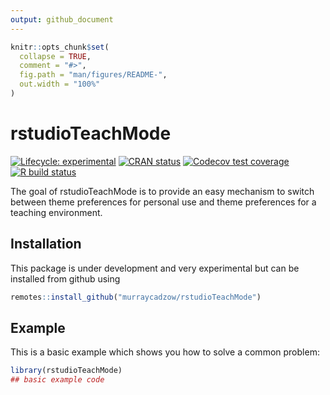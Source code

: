 ```yaml
---
output: github_document
---
```


<!-- README.md is generated from README.Rmd. Please edit that file -->

```r
knitr::opts_chunk$set(
  collapse = TRUE,
  comment = "#>",
  fig.path = "man/figures/README-",
  out.width = "100%"
)
```

# rstudioTeachMode

<!-- badges: start -->
[![Lifecycle: experimental](https://img.shields.io/badge/lifecycle-experimental-orange.svg)](https://www.tidyverse.org/lifecycle/#experimental)
[![CRAN status](https://www.r-pkg.org/badges/version/rstudioTeachMode)](https://CRAN.R-project.org/package=rstudioTeachMode)
[![Codecov test coverage](https://codecov.io/gh/murraycadzow/rstudioTeachMode/branch/master/graph/badge.svg)](https://codecov.io/gh/murraycadzow/rstudioTeachMode?branch=master)
[![R build status](https://github.com/murraycadzow/rstudioTeachMode/workflows/R-CMD-check/badge.svg)](https://github.com/murraycadzow/rstudioTeachMode/actions)
<!-- badges: end -->

The goal of rstudioTeachMode is to provide an easy mechanism to switch between theme preferences for personal use and theme preferences for a teaching environment.

## Installation

This package is under development and very experimental but can be installed from github using

``` r
remotes::install_github("murraycadzow/rstudioTeachMode")
```

## Example

This is a basic example which shows you how to solve a common problem:

```r
library(rstudioTeachMode)
## basic example code
```

